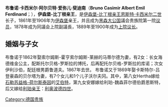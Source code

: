 {{Infobox Monarch|royal|consort
| name            = 布鲁诺<br/>
| title           = 伊森堡亲王布鲁诺 (HSH Prince of Ysenburg and Büdingen)
| image           = Bruno von Ysenburg und Büdingen.jpg
| caption         = 伊森堡亲王布鲁诺
| consortreign    =
| spouse          = 索尔姆斯-霍亨索尔姆斯-莱赫的马蒂尔德，卡斯特尔-吕登豪森的贝尔塔
| issue           = 1子9女
| royal house   =[[伊森堡统治者列表|伊森堡]]
| othertitles     = 
| father          = [[恩斯特·卡西米尔二世_(伊森堡-比丁根)|恩斯特·卡西米尔]]
| mother          = 埃尔巴赫-菲斯滕瑙的泰克拉女伯爵
| date of birth   = {{birth date|1837|6|14}}
| place of birth  = [[德国|德国]][[比丁根|比丁根]]
| date of death   = {{Death date and age|1906|1|26|1837|6|14|df=y}}
| place of death  = [[德国|德国]][[比丁根|比丁根]]
|}}
'''布鲁诺·卡西米尔·阿尔贝特·爱弥儿·斐迪南'''（'''Bruno Casimir Albert Emil Ferdinand'''；{{bd|1837年|6月14日|1906年|1月26日}}），'''伊森堡-比丁根亲王'''，是[[伊森堡统治者列表|伊森堡-比丁根亲王]][[恩斯特·卡西米尔二世_(伊森堡-比丁根)|恩斯特·卡西米尔二世]]长子，1861年至1906年为[[伊森堡|伊森堡]]亲王，并且成为[[黑森大公国|黑森大公国]]議会贵族院第一院[[议员|议员]]，1878年成为同議会上院副議長，1889年至1900年成为[[上院议长|上院议长]]。

== 婚姻与子女 ==
布鲁诺于1862年娶索尔姆斯-霍亨索尔姆斯-莱赫的马蒂尔德为妻，有2女：长女海德维金公主，配斯托尔贝格-罗斯拉的博托，后再配托尔贝格-罗斯拉的库诺；次女伊利沙伯，配廷根男爵鲁道夫。1867年去世。
布鲁诺又于1869年娶卡斯特尔-吕登豪森的贝尔塔为妻，有7个女儿和1个儿子沃尔夫冈。其中，第八女Hertha嫁给[[石勒苏益格-荷尔斯泰因|石勒苏益格-荷尔斯泰因]]的[[艾伯特_(石勒苏益格-荷尔斯泰因-索恩德堡-格吕克斯堡)|艾伯特]]，第九女安娜嫁给利珀-魏森菲尔德伯爵恩斯特，后又嫁给[[利珀君主列表|利珀亲王]]：[[利奥波德四世_(利珀)|利奥波德四世]]。                                                                                                                                                              



{{start box}}
{{s-hou|[[伊森堡-比丁根王朝|伊森堡-比丁根王朝]]|1837年|6月14日|1906年|1月26日|}}
{{s-bef|before=父[[恩斯特·卡西米尔二世_(伊森堡-比丁根)|恩斯特·卡西米尔]]}}
{{s-ttl|title=[[伊森堡统治者列表|伊森堡亲王]]|years=1861年－1906年1月26日}}
{{s-aft|after=长子[[沃尔夫冈_(伊森堡-比丁根)|沃尔夫冈亲王]]}}
{{end box}}                                        


 [[Category:德国贵族|Category:德国贵族]]